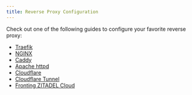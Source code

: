 ```yaml
---
title: Reverse Proxy Configuration
---
```


Check out one of the following guides to configure your favorite reverse proxy:

- [Traefik](/self-hosting/manage/reverseproxy/traefik)
- [NGINX](/self-hosting/manage/reverseproxy/nginx)
- [Caddy](/self-hosting/manage/reverseproxy/caddy)
- [Apache httpd](/self-hosting/manage/reverseproxy/httpd)
- [Cloudflare](/self-hosting/manage/reverseproxy/cloudflare)
- [Cloudflare Tunnel](/self-hosting/manage/reverseproxy/cloudflare_tunnel)
- [Fronting ZITADEL Cloud](/self-hosting/manage/reverseproxy/zitadel_cloud)

